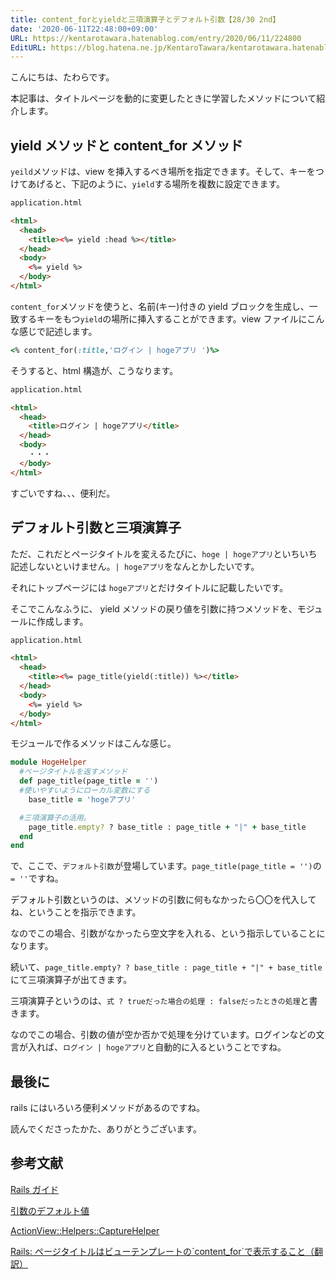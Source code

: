 ```yaml
---
title: content_forとyieldと三項演算子とデフォルト引数【28/30 2nd】
date: '2020-06-11T22:48:00+09:00'
URL: https://kentarotawara.hatenablog.com/entry/2020/06/11/224800
EditURL: https://blog.hatena.ne.jp/KentaroTawara/kentarotawara.hatenablog.com/atom/entry/26006613583828646
---
```


こんにちは、たわらです。

本記事は、タイトルページを動的に変更したときに学習したメソッドについて紹介します。

## yield メソッドと content_for メソッド

`yeild`メソッドは、view を挿入するべき場所を指定できます。そして、キーをつけてあげると、下記のように、`yield`する場所を複数に設定できます。

```html
application.html

<html>
  <head>
    <title><%= yield :head %></title>
  </head>
  <body>
    <%= yield %>
  </body>
</html>
```

`content_for`メソッドを使うと、名前(キー)付きの yield ブロックを生成し、一致するキーをもつ`yield`の場所に挿入することができます。view ファイルにこんな感じで記述します。

```ruby
<% content_for(:title,'ログイン | hogeアプリ ')%>
```

そうすると、html 構造が、こうなります。

```html
application.html

<html>
  <head>
    <title>ログイン | hogeアプリ</title>
  </head>
  <body>
    ・・・
  </body>
</html>
```

すごいですね、、、便利だ。

## デフォルト引数と三項演算子

ただ、これだとページタイトルを変えるたびに、`hoge | hogeアプリ`といちいち記述しないといけません。`| hogeアプリ`をなんとかしたいです。

それにトップページには `hogeアプリ`とだけタイトルに記載したいです。

そこでこんなふうに、 yield メソッドの戻り値を引数に持つメソッドを、モジュールに作成します。

```html
application.html

<html>
  <head>
    <title><%= page_title(yield(:title)) %></title>
  </head>
  <body>
    <%= yield %>
  </body>
</html>
```

モジュールで作るメソッドはこんな感じ。

```ruby
module HogeHelper
  #ページタイトルを返すメソッド
  def page_title(page_title = '')
  #使いやすいようにローカル変数にする
    base_title = 'hogeアプリ'

  #三項演算子の活用。
    page_title.empty? ? base_title : page_title + "|" + base_title
  end
end
```

で、ここで、`デフォルト引数`が登場しています。`page_title(page_title = '')`の`= ''`ですね。

デフォルト引数というのは、メソッドの引数に何もなかったら〇〇を代入してね、ということを指示できます。

なのでこの場合、引数がなかったら空文字を入れる、という指示していることになります。

続いて、`page_title.empty? ? base_title : page_title + "|" + base_title`にて三項演算子が出てきます。

三項演算子というのは、`式 ? trueだった場合の処理 : falseだったときの処理`と書きます。

なのでこの場合、引数の値が空か否かで処理を分けています。ログインなどの文言が入れば、`ログイン | hogeアプリ`と自動的に入るということですね。

## 最後に

rails にはいろいろ便利メソッドがあるのですね。

読んでくださったかた、ありがとうございます。

## 参考文献

[Rails ガイド](https://railsguides.jp/layouts_and_rendering.html#yield%E3%82%92%E7%90%86%E8%A7%A3%E3%81%99%E3%82%8B)

[引数のデフォルト値](https://www.javadrive.jp/ruby/method/index4.html)

[ActionView::Helpers::CaptureHelper](https://api.rubyonrails.org/v5.1.3/classes/ActionView/Helpers/CaptureHelper.html#method-i-content_for)

[Rails: ページタイトルはビューテンプレートの\`content_for`で表示すること（翻訳）](https://techracho.bpsinc.jp/hachi8833/2018_05_15/55812)
